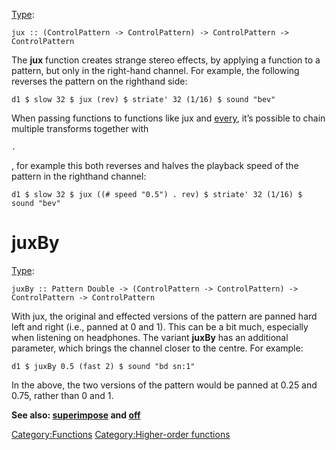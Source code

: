 <languages/>
<translate>
<!--T:1-->
{{DISPLAYTITLE:jux}} 
[[Type signature|Type]]: <source inline>jux :: (ControlPattern -> ControlPattern) -> ControlPattern -> ControlPattern</source>

<!--T:2-->
The '''jux''' function creates strange stereo effects, by applying a function to a pattern, but only in the right-hand channel. For example, the following reverses the pattern on the righthand side:

<!--T:3-->
<source>
d1 $ slow 32 $ jux (rev) $ striate' 32 (1/16) $ sound "bev"
</source>

<!--T:4-->
When passing functions to functions like jux and [[every]], it’s possible to chain multiple transforms together with <source inline>.</source>, for example this both reverses and halves the playback speed of the pattern in the righthand channel:

<!--T:5-->
<source>
d1 $ slow 32 $ jux ((# speed "0.5") . rev) $ striate' 32 (1/16) $ sound "bev"
</source>

= juxBy = <!--T:6-->

<!--T:7-->
[[Type signature|Type]]: <source inline>juxBy :: Pattern Double -> (ControlPattern -> ControlPattern) -> ControlPattern -> ControlPattern</source>

<!--T:8-->
With jux, the original and effected versions of the pattern are panned hard left and right (i.e., panned at 0 and 1). This can be a bit much, especially when listening on headphones. The variant '''juxBy''' has an additional parameter, which brings the channel closer to the centre. For example:

<!--T:9-->
<source>
d1 $ juxBy 0.5 (fast 2) $ sound "bd sn:1"
</source>

<!--T:10-->
In the above, the two versions of the pattern would be panned at 0.25 and 0.75, rather than 0 and 1.

<!--T:11-->
'''See also: [[superimpose]] and [[off]]'''

<!--T:12-->
[[Category:Functions]]
[[Category:Higher-order functions]]
</translate>